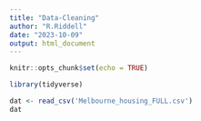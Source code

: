 ```yaml
---
title: "Data-Cleaning"
author: "R.Riddell"
date: "2023-10-09"
output: html_document
---
```


```r
knitr::opts_chunk$set(echo = TRUE)
```

```r
library(tidyverse)
```

```r
dat <- read_csv('Melbourne_housing_FULL.csv')
dat
```

```r

```

